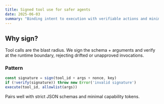 ```yaml
---
title: Signed tool use for safer agents
date: 2025-06-03
summary: "Binding intent to execution with verifiable actions and minimal developer friction."
---
```


## Why sign?

Tool calls are the blast radius. We sign the schema + arguments and verify at the runtime boundary, rejecting drifted
or unapproved invocations.

### Pattern

```javascript
const signature = sign(tool_id + args + nonce, key)
if (!verify(signature)) throw new Error('invalid signature')
execute(tool_id, allowlist(args))
```

Pairs well with strict JSON schemas and minimal capability tokens.
